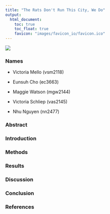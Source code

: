 ```yaml
---
title: "The Rats Don't Run This City, We Do"
output: 
  html_document:
    toc: true
    toc_float: true
    favicon: "images/favicon_io/favicon.ico"
---
```


![](https://cdn.theatlantic.com/thumbor/RzlQuaHgqJQ-XdKfDOIvpRda_xI=/0x0:2400x3000/1330x1663/media/img/2023/03/01/Rats_opener4x5-1/original.jpg)

### Names

* Victoria Mello (vsm2118)

* Eunsuh Cho (ec3663)

* Maggie Watson (mgw2144)

* Victoria Schliep (vas2145)

* Nhu Nguyen (nn2477)


### Abstract 

### Introduction

### Methods

### Results

### Discussion

### Conclusion

### References
